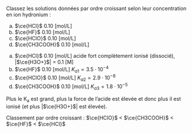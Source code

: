 ::: {.Exercise data-latex=""}

Classez les solutions données par ordre croissant selon leur concentration en ion hydronium :

a. $\ce{HCl}$ 0.10 [mol/L]
\vspace{\stretch{1}}
b. $\ce{HF}$ 0.10 [mol/L]
\vspace{\stretch{1}}
c. $\ce{HClO}$ 0.10 [mol/L]
\vspace{\stretch{1}}
d. $\ce{CH3COOH}$ 0.10 [mol/L]
\vspace{\stretch{1}}

:::

::: {.Answer data-latex=""}

a. $\ce{HCl}$ 0.10 [mol/L] \tabto{12em} acide fort complètement ionisé (dissocié), |$\ce{H3O+}$| = 0.1 [M]
\vspace{1em}
b. $\ce{HF}$ 0.10 [mol/L] \tabto{12em} $K_{a1} = 3.5 \cdot 10^{-4}$
\vspace{1em}
c. $\ce{HClO}$ 0.10 [mol/L] \tabto{12em} $K_{a2} = 2.9 \cdot 10^{-8}$
\vspace{1em}
d. $\ce{CH3COOH}$ 0.10 [mol/L] \tabto{12em} $K_{a3} = 1.8 \cdot 10^{-5}$
\vspace{1em}

Plus le K~a~ est grand, plus la force de l'acide est élevée et donc plus il est ionisé (et plus |$\ce{H3O+}$| est élevée).

Classement par ordre croissant : $\ce{HClO}$ < $\ce{CH3COOH}$ < $\ce{HF}$ < $\ce{HCl}$ 

:::

